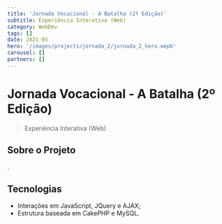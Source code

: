 ```yaml
---
title: 'Jornada Vocacional - A Batalha (2º Edição)'
subtitle: Experiência Interativa (Web)
category: WebDev
tags: []
date: 2021-05
hero: '/images/projects/jornada_2/jornada_2_hero.wepb'
carousel: []
partners: []
---
```


# Jornada Vocacional - A Batalha (2º Edição)

> Experiência Interativa (Web)

## Sobre o Projeto

.

## Tecnologias

- Interações em JavaScript, JQuery e AJAX;
- Estrutura baseada em CakePHP e MySQL.